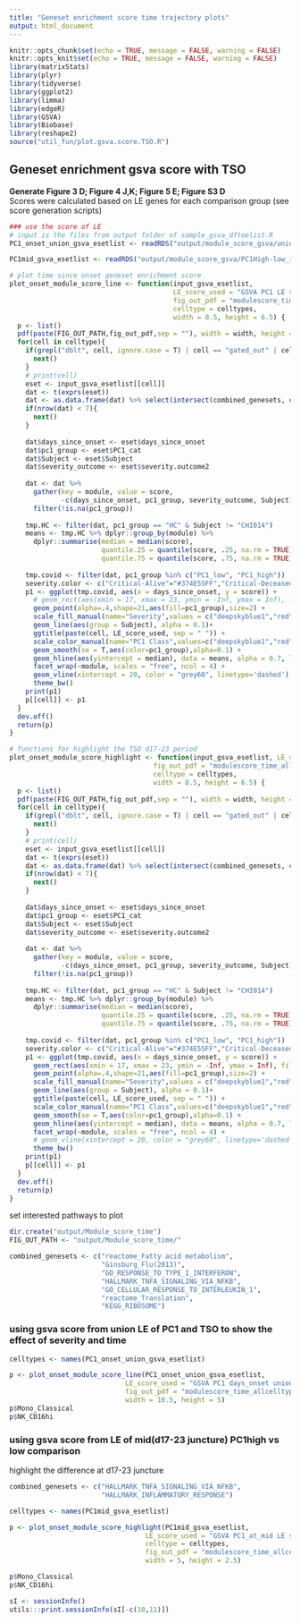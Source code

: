```yaml
---
title: "Geneset enrichment score time trajectory plots"
output: html_document
---
```


```r
knitr::opts_chunk$set(echo = TRUE, message = FALSE, warning = FALSE)
knitr::opts_knit$set(echo = TRUE, message = FALSE, warning = FALSE)
library(matrixStats)
library(plyr)
library(tidyverse)
library(ggplot2)
library(limma)
library(edgeR)
library(GSVA)
library(Biobase)
library(reshape2)
source("util_fun/plot.gsva.score.TSO.R")
```


## Geneset enrichment gsva score with TSO
**Generate Figure 3 D; Figure 4 J,K; Figure 5 E; Figure S3 D**  
Scores were calculated based on LE genes for each comparison group (see score generation scripts)  
```r
### use the score of LE
# input is the files from output folder of sample_gsva_dftoelist.R
PC1_onset_union_gsva_esetlist <- readRDS("output/module_score_gsva/union_PC1_days_since_onset_module_score_gsva_filtered_samples_genes_esetlist.rds")

PC1mid_gsva_esetlist <- readRDS("output/module_score_gsva/PC1High-low_in_mid_module_score_gsva_filtered_samples_genes_esetlist.rds")

```
  
  
```r
# plot time since onset geneset enrichment score
plot_onset_module_score_line <- function(input_gsva_esetlist, 
                                         LE_score_used = "GSVA PC1 LE score",
                                         fig_out_pdf = "modulescore_time_allcelltype.pdf", 
                                         celltype = celltypes,
                                         width = 8.5, height = 6.5) {
  p <- list()
  pdf(paste(FIG_OUT_PATH,fig_out_pdf,sep = ""), width = width, height = height)
  for(cell in celltype){
    if(grepl("dblt", cell, ignore.case = T) | cell == "gated_out" | cell == "Unknown"){
      next()
    }
    # print(cell)
    eset <- input_gsva_esetlist[[cell]]
    dat <- t(exprs(eset))
    dat <- as.data.frame(dat) %>% select(intersect(combined_genesets, colnames(dat)))
    if(nrow(dat) < 7){
      next()
    }
    
    dat$days_since_onset <- eset$days_since_onset
    dat$pc1_group <- eset$PC1_cat
    dat$Subject <- eset$Subject
    dat$severity_outcome <- eset$severity.outcome2
    
    dat <- dat %>% 
      gather(key = module, value = score, 
             -c(days_since_onset, pc1_group, severity_outcome, Subject)) %>%
      filter(!is.na(pc1_group))
    
    tmp.HC <- filter(dat, pc1_group == "HC" & Subject != "CHI014")
    means <- tmp.HC %>% dplyr::group_by(module) %>% 
      dplyr::summarise(median = median(score),
                       quantile.25 = quantile(score, .25, na.rm = TRUE),
                       quantile.75 = quantile(score, .75, na.rm = TRUE))
    
    tmp.covid <- filter(dat, pc1_group %in% c("PC1_low", "PC1_high"))
    severity.color <- c("Critical-Alive"="#374E55FF","Critical-Deceased"="#DF8F44FF","Moderate-Alive"="#00A1D5FF" ,"Severe-Alive"="#B24745FF","HC" = "#79AF97FF")
    p1 <- ggplot(tmp.covid, aes(x = days_since_onset, y = score)) + 
      # geom_rect(aes(xmin = 17, xmax = 23, ymin = -Inf, ymax = Inf), fill = "#EADCFA", alpha = 0.1)+
      geom_point(alpha=.4,shape=21,aes(fill=pc1_group),size=2) + 
      scale_fill_manual(name="Severity",values = c("deepskyblue1","red")) +
      geom_line(aes(group = Subject), alpha = 0.1)+
      ggtitle(paste(cell, LE_score_used, sep = " ")) + 
      scale_color_manual(name="PC1 Class",values=c("deepskyblue1","red")) +
      geom_smooth(se = T,aes(color=pc1_group),alpha=0.1) + 
      geom_hline(aes(yintercept = median), data = means, alpha = 0.7, linetype = "dashed", color = "#00BA38")+
      facet_wrap(~module, scales = "free", ncol = 4) +
      geom_vline(xintercept = 20, color = "grey60", linetype='dashed') +
      theme_bw()
    print(p1)
    p[[cell]] <- p1
  }
  dev.off()
  return(p)
}

# functions for highlight the TSO d17-23 period
plot_onset_module_score_highlight <- function(input_gsva_esetlist, LE_score_used = "GSVA PC1 LE score",
                                    fig_out_pdf = "modulescore_time_allcelltype.pdf", 
                                    celltype = celltypes,
                                    width = 8.5, height = 6.5) {
  p <- list()
  pdf(paste(FIG_OUT_PATH,fig_out_pdf,sep = ""), width = width, height = height)
  for(cell in celltype){
    if(grepl("dblt", cell, ignore.case = T) | cell == "gated_out" | cell == "Unknown"){
      next()
    }
    # print(cell)
    eset <- input_gsva_esetlist[[cell]]
    dat <- t(exprs(eset))
    dat <- as.data.frame(dat) %>% select(intersect(combined_genesets, colnames(dat)))
    if(nrow(dat) < 7){
      next()
    }
    
    dat$days_since_onset <- eset$days_since_onset
    dat$pc1_group <- eset$PC1_cat
    dat$Subject <- eset$Subject
    dat$severity_outcome <- eset$severity.outcome2
    
    dat <- dat %>% 
      gather(key = module, value = score, 
             -c(days_since_onset, pc1_group, severity_outcome, Subject)) %>%
      filter(!is.na(pc1_group))
    
    tmp.HC <- filter(dat, pc1_group == "HC" & Subject != "CHI014")
    means <- tmp.HC %>% dplyr::group_by(module) %>% 
      dplyr::summarise(median = median(score),
                       quantile.25 = quantile(score, .25, na.rm = TRUE),
                       quantile.75 = quantile(score, .75, na.rm = TRUE))
    
    tmp.covid <- filter(dat, pc1_group %in% c("PC1_low", "PC1_high"))
    severity.color <- c("Critical-Alive"="#374E55FF","Critical-Deceased"="#DF8F44FF","Moderate-Alive"="#00A1D5FF" ,"Severe-Alive"="#B24745FF","HC" = "#79AF97FF")
    p1 <- ggplot(tmp.covid, aes(x = days_since_onset, y = score)) + 
      geom_rect(aes(xmin = 17, xmax = 23, ymin = -Inf, ymax = Inf), fill = "#EADCFA", alpha = 0.1)+
      geom_point(alpha=.4,shape=21,aes(fill=pc1_group),size=2) + 
      scale_fill_manual(name="Severity",values = c("deepskyblue1","red")) +
      geom_line(aes(group = Subject), alpha = 0.1)+
      ggtitle(paste(cell, LE_score_used, sep = " ")) + 
      scale_color_manual(name="PC1 Class",values=c("deepskyblue1","red")) +
      geom_smooth(se = T,aes(color=pc1_group),alpha=0.1) + 
      geom_hline(aes(yintercept = median), data = means, alpha = 0.7, linetype = "dashed", color = "#00BA38")+
      facet_wrap(~module, scales = "free", ncol = 4) +
      # geom_vline(xintercept = 20, color = "grey60", linetype='dashed') +
      theme_bw()
    print(p1)
    p[[cell]] <- p1
  }
  dev.off()
  return(p)
}

```
  
  
set interested pathways to plot
```r
dir.create("output/Module_score_time")
FIG_OUT_PATH <- "output/Module_score_time/"

combined_genesets <- c("reactome_Fatty acid metabolism",
                       "Ginsburg_Flu(2013)",
                       "GO_RESPONSE_TO_TYPE_I_INTERFERON",
                       "HALLMARK_TNFA_SIGNALING_VIA_NFKB", 
                       "GO_CELLULAR_RESPONSE_TO_INTERLEUKIN_1",
                       "reactome_Translation", 
                       "KEGG_RIBOSOME")

```
  

### using gsva score from union LE of PC1 and TSO to show the effect of severity and time
```r
celltypes <- names(PC1_onset_union_gsva_esetlist)

p <- plot_onset_module_score_line(PC1_onset_union_gsva_esetlist, 
                             LE_score_used = "GSVA PC1 days_onset union LE score", 
                             fig_out_pdf = "modulescore_time_allcelltype_PC1_onsetunionLE.pdf", 
                             width = 10.5, height = 5)
p$Mono_Classical
p$NK_CD16hi
```


### using gsva score from LE of mid(d17-23 juncture) PC1high vs low comparison
highlight the difference at d17-23 juncture
```r
combined_genesets <- c("HALLMARK_TNFA_SIGNALING_VIA_NFKB", 
                       "HALLMARK_INFLAMMATORY_RESPONSE")

celltypes <- names(PC1mid_gsva_esetlist)

p <- plot_onset_module_score_highlight(PC1mid_gsva_esetlist, 
                                  LE_score_used = "GSVA PC1_at_mid LE score", 
                                  celltype = celltypes, 
                                  fig_out_pdf = "modulescore_time_allcelltype_PC1midLE.pdf", 
                                  width = 5, height = 2.5)

p$Mono_Classical
p$NK_CD16hi
```


```r
sI <- sessionInfo()
utils:::print.sessionInfo(sI[-c(10,11)])
```

